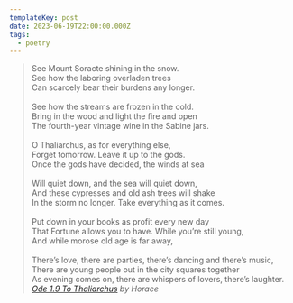 ```yaml
---
templateKey: post
date: 2023-06-19T22:00:00.000Z
tags:
  - poetry
---
```

> See Mount Soracte shining in the snow.<br/>
> See how the laboring overladen trees<br/>
> Can scarcely bear their burdens any longer.<br/><br/>
> See how the streams are frozen in the cold.<br/>
> Bring in the wood and light the fire and open<br/>
> The fourth-year vintage wine in the Sabine jars.<br/><br/>
> O Thaliarchus, as for everything else,<br/>
> Forget tomorrow. Leave it up to the gods.<br/>
> Once the gods have decided, the winds at sea<br/><br/>
> Will quiet down, and the sea will quiet down,<br/>
> And these cypresses and old ash trees will shake<br/>
> In the storm no longer. Take everything as it comes.<br/><br/>
> Put down in your books as profit every new day<br/>
> That Fortune allows you to have. While you’re still young,<br/>
> And while morose old age is far away,<br/><br/>
> There’s love, there are parties, there’s dancing and there’s music,<br/>
> There are young people out in the city squares together<br/>
> As evening comes on, there are whispers of lovers, there’s laughter.
> <cite><i>[Ode 1.9 To Thaliarchus](https://poems.com/poem/i-9-to-thaliarchus/)</i> by Horace</cite>

